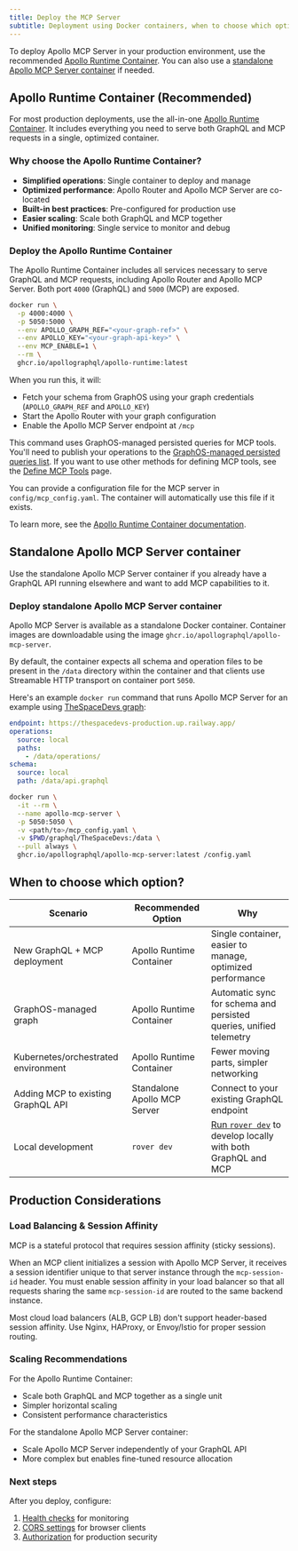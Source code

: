 ```yaml
---
title: Deploy the MCP Server
subtitle: Deployment using Docker containers, when to choose which option, and production considerations
---
```


To deploy Apollo MCP Server in your production environment, use the recommended [Apollo Runtime Container](#apollo-runtime-container-recommended). You can also use a [standalone Apollo MCP Server container](#standalone-apollo-mcp-server-container) if needed.

## Apollo Runtime Container (Recommended)

For most production deployments, use the all-in-one [Apollo Runtime Container](/graphos/routing/self-hosted/containerization/docker). It includes everything you need to serve both GraphQL and MCP requests in a single, optimized container.

### Why choose the Apollo Runtime Container?

- **Simplified operations**: Single container to deploy and manage
- **Optimized performance**: Apollo Router and Apollo MCP Server are co-located
- **Built-in best practices**: Pre-configured for production use
- **Easier scaling**: Scale both GraphQL and MCP together
- **Unified monitoring**: Single service to monitor and debug

### Deploy the Apollo Runtime Container

The Apollo Runtime Container includes all services necessary to serve GraphQL and MCP requests, including Apollo Router and Apollo MCP Server. Both port `4000` (GraphQL) and `5000` (MCP) are exposed.

```bash title="Deploy with GraphOS (Recommended)"
docker run \
  -p 4000:4000 \
  -p 5050:5000 \
  --env APOLLO_GRAPH_REF="<your-graph-ref>" \
  --env APOLLO_KEY="<your-graph-api-key>" \
  --env MCP_ENABLE=1 \
  --rm \
  ghcr.io/apollographql/apollo-runtime:latest
```

When you run this, it will:

- Fetch your schema from GraphOS using your graph credentials (`APOLLO_GRAPH_REF` and `APOLLO_KEY`)
- Start the Apollo Router with your graph configuration
- Enable the Apollo MCP Server endpoint at `/mcp`

This command uses GraphOS-managed persisted queries for MCP tools. You'll need to publish your operations to the [GraphOS-managed persisted queries list](/apollo-mcp-server/define-tools#from-graphos-managed-persisted-queries). If you want to use other methods for defining MCP tools, see the [Define MCP Tools](/apollo-mcp-server/define-tools) page.

You can provide a configuration file for the MCP server in `config/mcp_config.yaml`. The container will automatically use this file if it exists.

To learn more, see the [Apollo Runtime Container documentation](/graphos/routing/self-hosted/containerization/docker).

## Standalone Apollo MCP Server container

Use the standalone Apollo MCP Server container if you already have a GraphQL API running elsewhere and want to add MCP capabilities to it.

### Deploy standalone Apollo MCP Server container

Apollo MCP Server is available as a standalone Docker container. Container images are downloadable using the image `ghcr.io/apollographql/apollo-mcp-server`.

By default, the container expects all schema and operation files to be present in the `/data` directory within the container and that clients use Streamable HTTP transport on container port `5050`.

Here's an example `docker run` command that runs Apollo MCP Server for an example using [TheSpaceDevs graph](https://thespacedevs-production.up.railway.app/):

```yaml title="mcp_config.yaml"
endpoint: https://thespacedevs-production.up.railway.app/
operations:
  source: local
  paths:
    - /data/operations/
schema:
  source: local
  path: /data/api.graphql
```

```sh showLineNumbers=false
docker run \
  -it --rm \
  --name apollo-mcp-server \
  -p 5050:5050 \
  -v <path/to>/mcp_config.yaml \
  -v $PWD/graphql/TheSpaceDevs:/data \
  --pull always \
  ghcr.io/apollographql/apollo-mcp-server:latest /config.yaml
```

## When to choose which option?

| Scenario                            | Recommended Option           | Why                                                                                                       |
| ----------------------------------- | ---------------------------- | --------------------------------------------------------------------------------------------------------- |
| New GraphQL + MCP deployment        | Apollo Runtime Container     | Single container, easier to manage, optimized performance                                                 |
| GraphOS-managed graph               | Apollo Runtime Container     | Automatic sync for schema and persisted queries, unified telemetry                                        |
| Kubernetes/orchestrated environment | Apollo Runtime Container     | Fewer moving parts, simpler networking                                                                    |
| Adding MCP to existing GraphQL API  | Standalone Apollo MCP Server | Connect to your existing GraphQL endpoint                                                                 |
| Local development                   | `rover dev`                  | [Run `rover dev`](/apollo-mcp-server/run#with-the-rover-cli) to develop locally with both GraphQL and MCP |
          
## Production Considerations

### Load Balancing & Session Affinity

MCP is a stateful protocol that requires session affinity (sticky sessions).

When an MCP client initializes a session with Apollo MCP Server, it receives a session identifier unique to that server instance through the `mcp-session-id` header. You must enable session affinity in your load balancer so that all requests sharing the same `mcp-session-id` are routed to the same backend instance.

Most cloud load balancers (ALB, GCP LB) don't support header-based session affinity. Use Nginx, HAProxy, or Envoy/Istio for proper session routing.

### Scaling Recommendations

For the Apollo Runtime Container:

- Scale both GraphQL and MCP together as a single unit
- Simpler horizontal scaling
- Consistent performance characteristics

For the standalone Apollo MCP Server container:

- Scale Apollo MCP Server independently of your GraphQL API
- More complex but enables fine-tuned resource allocation

### Next steps

After you deploy, configure:

1. [Health checks](/apollo-mcp-server/health-checks) for monitoring
2. [CORS settings](/apollo-mcp-server/cors) for browser clients
3. [Authorization](/apollo-mcp-server/auth) for production security
